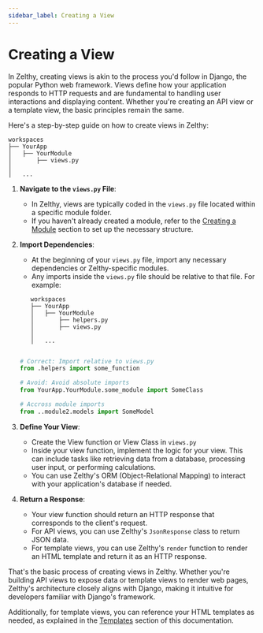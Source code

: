 ```yaml
---
sidebar_label: Creating a View
---
```


# Creating a View

In Zelthy, creating views is akin to the process you'd follow in Django, the popular Python web framework. Views define how your application responds to HTTP requests and are fundamental to handling user interactions and displaying content. Whether you're creating an API view or a template view, the basic principles remain the same.

Here's a step-by-step guide on how to create views in Zelthy:

```text
workspaces
├── YourApp
│   ├── YourModule
│       ├── views.py
│
│   ...
```

1. **Navigate to the `views.py` File**:
   - In Zelthy, views are typically coded in the `views.py` file located within a specific module folder.
   - If you haven't already created a module, refer to the [Creating a Module](../modules/creating-a-module) section to set up the necessary structure.

2. **Import Dependencies**:
   - At the beginning of your `views.py` file, import any necessary dependencies or Zelthy-specific modules.
   - Any imports inside the `views.py` file should be relative to that file. For example:

   ```text
      workspaces
      ├── YourApp
      │   ├── YourModule
      │       ├── helpers.py
      │       ├── views.py
      │
      │   ...
   ```

   ```python

   # Correct: Import relative to views.py
   from .helpers import some_function

   # Avoid: Avoid absolute imports
   from YourApp.YourModule.some_module import SomeClass

   # Accross module imports
   from ..module2.models import SomeModel

3. **Define Your View**:
   - Create the View function or View Class in ``views.py``
   - Inside your view function, implement the logic for your view. This can include tasks like retrieving data from a database, processing user input, or performing calculations.
   - You can use Zelthy's ORM (Object-Relational Mapping) to interact with your application's database if needed.

4. **Return a Response**:
   - Your view function should return an HTTP response that corresponds to the client's request.
   - For API views, you can use Zelthy's `JsonResponse` class to return JSON data.
   - For template views, you can use Zelthy's `render` function to render an HTML template and return it as an HTTP response.

That's the basic process of creating views in Zelthy. Whether you're building API views to expose data or template views to render web pages, Zelthy's architecture closely aligns with Django, making it intuitive for developers familiar with Django's framework.

Additionally, for template views, you can reference your HTML templates as needed, as explained in the [Templates](../templates/overview) section of this documentation.
